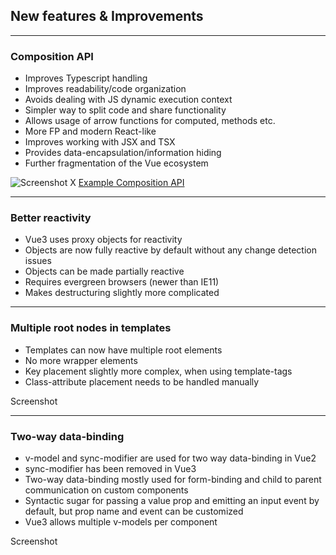 <!-- section-title: New features & Improvements -->
## New features & Improvements

---
### Composition API
<!-- block-start: grid -->
<!-- block-start: column -->
<!-- classes: grid.sm -->
- Improves Typescript handling
- Improves readability/code organization
- Avoids dealing with JS dynamic execution context
- Simpler way to split code and share functionality
- Allows usage of arrow functions for computed, methods etc.
- More FP and modern React-like
- Improves working with JSX and TSX
- Provides data-encapsulation/information hiding
- Further fragmentation of the Vue ecosystem

<!-- block-end -->
<!-- block-start: column -->
![Screenshot X](../../code/examples/composition-api-1/screenshot.png)
[Example Composition API](http://127.0.0.1:8085/examples/composition-api-1/)

<!-- block-end -->
<!-- block-end -->

---
### Better reactivity
- Vue3 uses proxy objects for reactivity
- Objects are now fully reactive by default without any change detection issues
- Objects can be made partially reactive
- Requires evergreen browsers (newer than IE11)
- Makes destructuring slightly more complicated

---
### Multiple root nodes in templates
<!-- block-start: grid -->
<!-- block-start: column -->
<!-- classes: grid.sm -->
- Templates can now have multiple root elements
- No more wrapper elements
- Key placement slightly more complex, when using template-tags
- Class-attribute placement needs to be handled manually

<!-- block-end -->
<!-- block-start: column -->
Screenshot

<!-- block-end -->
<!-- block-end -->

---
### Two-way data-binding
<!-- block-start: grid -->
<!-- block-start: column -->
<!-- classes: grid.sm -->
- v-model and sync-modifier are used for two way data-binding in Vue2
- sync-modifier has been removed in Vue3
- Two-way data-binding mostly used for form-binding and child to parent communication on custom components
- Syntactic sugar for passing a value prop and emitting an input event by default, but prop name and event can be customized
- Vue3 allows multiple v-models per component
<!-- block-end -->
<!-- block-start: column -->
Screenshot

<!-- block-end -->
<!-- block-end -->